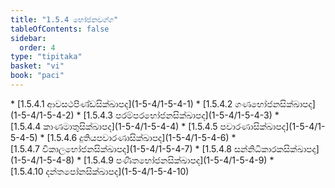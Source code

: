 ```yaml
---
title: "1.5.4 භෝජනවග්ග"
tableOfContents: false
sidebar:
  order: 4
type: "tipitaka"
basket: "vi"
book: "paci"
---
```



<DynamicBreadcrumb />



<TableOfContents book="paci" section="1.5.4">
* [1.5.4.1 ආවසථපිණ්ඩසික්ඛාපද](1-5-4/1-5-4-1)
* [1.5.4.2 ගණභෝජනසික්ඛාපද](1-5-4/1-5-4-2)
* [1.5.4.3 පරම්පරභෝජනසික්ඛාපද](1-5-4/1-5-4-3)
* [1.5.4.4 කාණමාතුසික්ඛාපද](1-5-4/1-5-4-4)
* [1.5.4.5 පවාරණාසික්ඛාපද](1-5-4/1-5-4-5)
* [1.5.4.6 දුතියපවාරණාසික්ඛාපද](1-5-4/1-5-4-6)
* [1.5.4.7 විකාලභෝජනසික්ඛාපද](1-5-4/1-5-4-7)
* [1.5.4.8 සන්නිධිකාරකසික්ඛාපද](1-5-4/1-5-4-8)
* [1.5.4.9 පණීතභෝජනසික්ඛාපද](1-5-4/1-5-4-9)
* [1.5.4.10 දන්තපෝනසික්ඛාපද](1-5-4/1-5-4-10)
</TableOfContents>